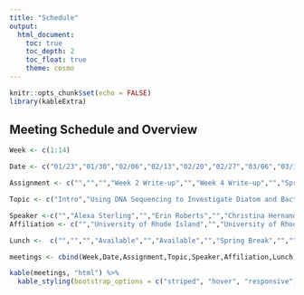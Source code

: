 ```yaml
---
title: "Schedule"
output:
  html_document:
    toc: true
    toc_depth: 2
    toc_float: true
    theme: cosmo
---
```

```r
knitr::opts_chunk$set(echo = FALSE)
library(kableExtra)
```

## Meeting Schedule and Overview

```r
Week <- c(1:14)

Date <- c("01/23","01/30","02/06","02/13","02/20","02/27","03/06","03/13","03/20","03/27","04/03","04/10","04/17","04/24")

Assignment <- c("","","","Week 2 Write-up","","Week 4 Write-up","","Spring Break","Week 6 Write-up","","Week 8 Write-up","","Week 10 Write-up","In-Class Write-up")

Topic <- c("Intro","Using DNA Sequencing to Investigate Diatom and Bacterial Communities in Narragansett Bay","Week 2 Discussion","Integrating 'Omics, Aquaculture, and Parasitology to Investigate Eastern Oyster Immunity to Disease","Week 4 Discussion","Tuna spawning in the Phoenix Islands Protected Area: Combining Field Data and Computational Methods","Week 6 Discussion","Spring Break","","Week 8 Discussion","","Week 10 Discussion","Measuring Microenvironments for Global Change: Using DIY Environmental Microcontroller Units (EMUs) to Collect Climate Data","Week 12 Discussion")

Speaker <-c("","Alexa Sterling","","Erin Roberts","","Christina Hernandez","","Spring Break","","","","","Dr. Timothy E. Moore","")
Affiliation <- c("","University of Rhode Island","","University of Rhode Island","","Woods Hole Oceanographic Institute","","Spring Break","","","","","University of Connecticut","")

Lunch <-  c("","","","Available","","Available","","Spring Break","","","","","Available","")

meetings <- cbind(Week,Date,Assignment,Topic,Speaker,Affiliation,Lunch)

kable(meetings, "html") %>%  
  kable_styling(bootstrap_options = c("striped", "hover", "responsive"))
```
